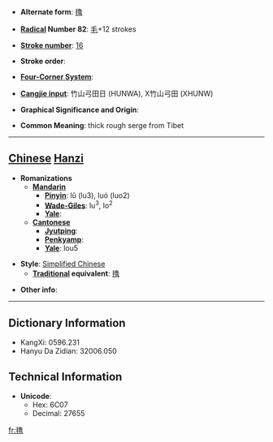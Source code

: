 * '''Alternate form''': [[氌]]

* '''[[Wiktionary:Chinese radical index| Radical]] Number 82''': [[Wiktionary:Chinese radical index 毛|毛]]+12 strokes

* '''[[Wiktionary:Chinese total strokes index|Stroke number]]''': [[Wiktionary:Chinese total strokes index 16|16]]

* '''Stroke order''': 

* '''[[Wiktionary:Chinese four corner index|Four-Corner System]]''': 

* '''[[Wiktionary:Chinese Cangjie index|Cangjie input]]''': 竹山弓田日 (HUNWA), X竹山弓田 (XHUNW)

* '''Graphical Significance and Origin''': 

* '''Common Meaning''': thick rough serge from Tibet

----

== [[Chinese]] [[Hanzi]] ==

* '''Romanizations'''
** '''[[Mandarin]]'''
*** '''[[Pinyin]]''': lǔ (lu3), luó (luo2)
*** '''[[Wade-Giles]]''': lu<sup>3</sup>, lo<sup>2</sup>
*** '''[[Yale]]''': 
** '''[[Cantonese]]'''
*** '''[[Jyutping]]''':
*** '''[[Penkyamp]]''': 
*** '''[[Yale]]''': lou5

* '''Style''': [[Simplified Chinese]] 
** '''[[Traditional Chinese|Traditional]] equivalent''': [[氌]]

* '''Other info''': 

----

== Dictionary Information ==

* KangXi: 0596.231
* Hanyu Da Zidian: 32006.050

== Technical Information ==

* '''Unicode''':
** Hex: 6C07
** Decimal: 27655

[[fr:氇]]